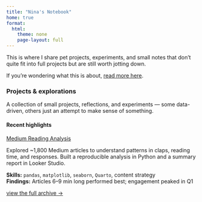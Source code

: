 ```yaml
---
title: "Nina's Notebook"
home: true
format:
  html:
    theme: none
    page-layout: full
---
```

This is where I share pet projects, experiments, and small notes that don't quite fit into full projects but are still worth jotting down.

If you're wondering what this is about, [read more here](about.qmd){.minimal-link}.

### Projects & explorations

A collection of small projects, reflections, and experiments — some data-driven, others just an attempt to make sense of something.

#### Recent highlights  
[Medium Reading Analysis](../projects/medium-analysis.html){.scribble-link}

Explored ~1,800 Medium articles to understand patterns in claps, reading time, and responses. Built a reproducible analysis in Python and a summary report in Looker Studio.  

**Skills:** `pandas`, `matplotlib`, `seaborn`, `Quarto`, content strategy  
**Findings:** Articles 6–9 min long performed best; engagement peaked in Q1

[view the full archive →](projects/index.qmd){.minimal-link}


